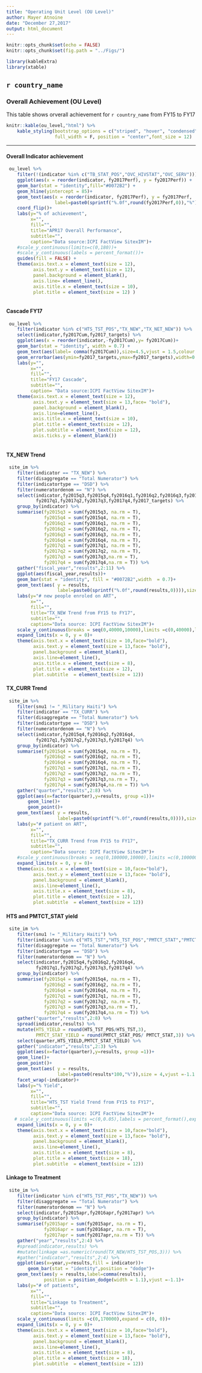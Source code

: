 ```yaml
---
title: "Operating Unit Level (OU Level)"
author: Mayer Atnoine
date: "December 27,2017"
output: html_document
---
```


```r
knitr::opts_chunk$set(echo = FALSE)
knitr::opts_chunk$set(fig.path = "../Figs/")
```

```r
library(kableExtra)
library(xtable)

```

## `r country_name`

### Overall Achievement (OU Level)

This table shows orverall achievement for `r country_name` from FY15 to FY17

```r

knitr::kable(ou_level,"html") %>%
    kable_styling(bootstrap_options = c("striped", "hover", "condensed"),
                  full_width = F, position = "center",font_size = 12)

```
***

#### Overall Indicator achievement

```r

 ou_level %>%
    filter(!(indicator %in% c("TB_STAT_POS","OVC_HIVSTAT","OVC_SERV"))) %>%
    ggplot(aes(x = reorder(indicator, fy2017Perf), y = fy2017Perf)) +
    geom_bar(stat = "identity",fill="#0072B2") +
    geom_hline(yintercept = 85)+
    geom_text(aes(x = reorder(indicator, fy2017Perf), y = fy2017Perf,
                  label=paste0(sprintf("%.0f",round(fy2017Perf,0)),"%")),size = 4, hjust =-0.05) +
    coord_flip()+
    labs(y="% of achievement", 
         x="",
         fill="",
         title="APR17 Overall Performance",
         subtitle="",
         caption="Data source:ICPI FactView SitexIM")+
    #scale_y_continuous(limits=c(0,180))+
    #scale_y_continuous(labels = percent_format())+
    guides(fill = FALSE) +
    theme(axis.text.x = element_text(size = 12),
          axis.text.y = element_text(size = 12), 
          panel.background = element_blank(),
          axis.line= element_line(),
          axis.title.x = element_text(size = 10),
          plot.title = element_text(size = 12) )



```



#### Cascade FY17

```r

 ou_level %>%
    filter(indicator %in% c("HTS_TST_POS","TX_NEW","TX_NET_NEW")) %>%
    select(indicator,fy2017Cum,fy2017_targets) %>%
    ggplot(aes(x = reorder(indicator,-fy2017Cum),y= fy2017Cum))+
    geom_bar(stat = "identity", width = 0.7) +
    geom_text(aes(label= comma(fy2017Cum)),size=4.5,vjust = 1.5,colour = "white") +
    geom_errorbar(aes(ymin=fy2017_targets,ymax=fy2017_targets),width=0.5, size=1.5, color="#FF7F00")+
    labs(y="", 
         x="",
         fill="",
         title="FY17 Cascade",
         subtitle="",
         caption= "Data source:ICPI FactView SitexIM")+
    theme(axis.text.x = element_text(size = 12),
          axis.text.y = element_text(size = 13,face= "bold"), 
          panel.background = element_blank(),
          axis.line=element_line(),
          axis.title.x = element_text(size = 10),
          plot.title = element_text(size = 12),
          plot.subtitle = element_text(size = 12),
          axis.ticks.y = element_blank())  



```



#### TX_NEW Trend

```r

 site_im %>%
    filter(indicator == "TX_NEW") %>%
    filter(disaggregate == "Total Numerator") %>%
    filter(indicatortype == "DSD") %>% 
    filter(numeratordenom == "N") %>%
    select(indicator,fy2015q3,fy2015q4,fy2016q1,fy2016q2,fy2016q3,fy2016q4,
           fy2017q1,fy2017q2,fy2017q3,fy2017q4,fy2017_targets) %>%
    group_by(indicator) %>%
    summarise(fy2015q3 = sum(fy2015q3, na.rm = T),
              fy2015q4 = sum(fy2015q4, na.rm = T),
              fy2016q1 = sum(fy2016q1, na.rm = T),
              fy2016q2 = sum(fy2016q2, na.rm = T),
              fy2016q3 = sum(fy2016q3, na.rm = T),
              fy2016q4 = sum(fy2016q4, na.rm = T),
              fy2017q1 = sum(fy2017q1, na.rm = T),
              fy2017q2 = sum(fy2017q2, na.rm = T),
              fy2017q3 = sum(fy2017q3,na.rm = T),
              fy2017q4 = sum(fy2017q4,na.rm = T)) %>%
    gather("fiscal_year","results",2:11) %>%
    ggplot(aes(fiscal_year,results))+
    geom_bar(stat = "identity", fill = "#0072B2",width  = 0.7)+
    geom_text(aes( y = results,
                   label=paste0(sprintf("%.0f",round(results,0)))),size = 4,vjust =-1.1 )+
    labs(y="# new people enroled on ART", 
         x="",
         fill="",
         title="TX_NEW Trend from FY15 to FY17",
         subtitle="",
         caption="Data source: ICPI FactView SitexIM")+
    scale_y_continuous(breaks = seq(0,40000,10000),limits =c(0,40000),labels =comma,expand = c(0, 0))+
    expand_limits(x = 0, y = 0)+
    theme(axis.text.x = element_text(size = 10,face="bold"),
          axis.text.y = element_text(size = 13,face= "bold"), 
          panel.background = element_blank(),
          axis.line=element_line(),
          axis.title.x = element_text(size = 8),
          plot.title = element_text(size = 12),
          plot.subtitle  = element_text(size = 12))   


```



#### TX_CURR Trend

```r

 site_im %>%
    filter(snu1 != "_Military Haiti") %>%
    filter(indicator == "TX_CURR") %>%
    filter(disaggregate == "Total Numerator") %>%
    filter(indicatortype == "DSD") %>% 
    filter(numeratordenom == "N") %>%
    select(indicator,fy2015q4,fy2016q2,fy2016q4,
           fy2017q1,fy2017q2,fy2017q3,fy2017q4) %>%
    group_by(indicator) %>%
    summarise(fy2015q4 = sum(fy2015q4, na.rm = T),
              fy2016q2 = sum(fy2016q2, na.rm = T),
              fy2016q4 = sum(fy2016q4, na.rm = T),
              fy2017q1 = sum(fy2017q1, na.rm = T),
              fy2017q2 = sum(fy2017q2, na.rm = T),
              fy2017q3 = sum(fy2017q3,na.rm = T),
              fy2017q4 = sum(fy2017q4,na.rm = T)) %>%
    gather("quarter","results",2:8) %>%
    ggplot(aes(x=factor(quarter),y=results, group =1))+
        geom_line()+
        geom_point()+
    geom_text(aes( y = results,
                   label=paste0(sprintf("%.0f",round(results,0)))),size = 4,vjust =-1.1 )+
    labs(y="# patient on ART", 
         x="",
         fill="",
         title="TX_CURR Trend from FY15 to FY17",
         subtitle="",
         caption="Data source: ICPI FactView SitexIM")+
    #scale_y_continuous(breaks = seq(0,100000,10000),limits =c(0,100000),labels =comma,expand = c(0, 0))+
    expand_limits(x = 0, y = 0)+
    theme(axis.text.x = element_text(size = 10,face="bold"),
          axis.text.y = element_text(size = 13,face= "bold"), 
          panel.background = element_blank(),
          axis.line=element_line(),
          axis.title.x = element_text(size = 8),
          plot.title = element_text(size = 12),
          plot.subtitle  = element_text(size = 12))


```



#### HTS and PMTCT_STAT yield

```r

 site_im %>%
    filter(snu1 != "_Military Haiti") %>%
    filter(indicator %in% c("HTS_TST","HTS_TST_POS","PMTCT_STAT","PMTCT_STAT_POS")) %>%
    filter(disaggregate == "Total Numerator") %>%
    filter(indicatortype == "DSD") %>% 
    filter(numeratordenom == "N") %>%
    select(indicator,fy2015q4,fy2016q2,fy2016q4,
           fy2017q1,fy2017q2,fy2017q3,fy2017q4) %>%
    group_by(indicator) %>%
    summarise(fy2015q4 = sum(fy2015q4, na.rm = T),
              fy2016q2 = sum(fy2016q2, na.rm = T),
              fy2016q4 = sum(fy2016q4, na.rm = T),
              fy2017q1 = sum(fy2017q1, na.rm = T),
              fy2017q2 = sum(fy2017q2, na.rm = T),
              fy2017q3 = sum(fy2017q3,na.rm = T),
              fy2017q4 = sum(fy2017q4,na.rm = T)) %>%
    gather("quarter","results",2:8) %>%
    spread(indicator,results) %>%
    mutate(HTS_YIELD = round(HTS_TST_POS/HTS_TST,3),
           PMTCT_STAT_YIELD = round(PMTCT_STAT_POS/ PMTCT_STAT,3)) %>%
    select(quarter,HTS_YIELD,PMTCT_STAT_YIELD) %>%
    gather("indicator","results",2:3) %>%
    ggplot(aes(x=factor(quarter),y=results, group =1))+
    geom_line()+
    geom_point()+
    geom_text(aes( y = results,
                   label=paste0(results*100,"%")),size = 4,vjust =-1.1 )+
    facet_wrap(~indicator)+
    labs(y="% Yield", 
         x="",
         fill="",
         title="HTS_TST Yield Trend from FY15 to FY17",
         subtitle="",
         caption="Data source: ICPI FactView SitexIM")+
   # scale_y_continuous(limits =c(0,0.05),labels = percent_format(),expand = c(0, 0))+
    expand_limits(x = 0, y = 0)+
    theme(axis.text.x = element_text(size = 10,face="bold"),
          axis.text.y = element_text(size = 13,face= "bold"), 
          panel.background = element_blank(),
          axis.line=element_line(),
          axis.title.x = element_text(size = 8),
          plot.title = element_text(size = 18),
          plot.subtitle  = element_text(size = 12))


```




#### Linkage to Treatment

```r

 site_im %>%
    filter(indicator %in% c("HTS_TST_POS","TX_NEW")) %>%
    filter(disaggregate == "Total Numerator") %>%
    filter(numeratordenom == "N") %>%
    select(indicator,fy2015apr,fy2016apr,fy2017apr) %>%
    group_by(indicator) %>%
    summarise(fy2015apr = sum(fy2015apr, na.rm = T),
              fy2016apr = sum(fy2016apr, na.rm = T),
              fy2017apr = sum(fy2017apr,na.rm = T)) %>%
    gather("year","results",2:4) %>%
    #spread(indicator,results) %>%
    #mutate(linkage =as.numeric(round(TX_NEW/HTS_TST_POS,3))) %>%
    #gather("indicator","results",2:4) %>%
    ggplot(aes(x=year,y=results,fill = indicator))+
        geom_bar(stat = "identity",position = "dodge")+
    geom_text(aes(y = results,label=comma(results)),
              position = position_dodge(width = 1.1),vjust =-1.1)+
    labs(y="# of patients", 
         x="",
         fill="",
         title="Linkage to Treatment",
         subtitle="",
         caption="Data source: ICPI FactView SitexIM")+
    scale_y_continuous(limits =c(0,170000),expand = c(0, 0))+
    expand_limits(x = 0, y = 0)+
    theme(axis.text.x = element_text(size = 10,face="bold"),
          axis.text.y = element_text(size = 13,face= "bold"), 
          panel.background = element_blank(),
          axis.line=element_line(),
          axis.title.x = element_text(size = 8),
          plot.title = element_text(size = 18),
          plot.subtitle  = element_text(size = 12))

```


